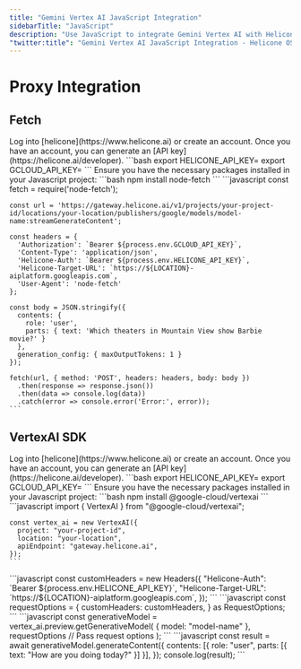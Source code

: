 ```yaml
---
title: "Gemini Vertex AI JavaScript Integration"
sidebarTitle: "JavaScript"
description: "Use JavaScript to integrate Gemini Vertex AI with Helicone to log your Gemini Vertex AI usage."
"twitter:title": "Gemini Vertex AI JavaScript Integration - Helicone OSS LLM Observability"
---
```


# Proxy Integration

## Fetch

<Steps>
  <Step title="Create an account + Generate an API Key">
    Log into [helicone](https://www.helicone.ai) or create an account. Once you have an account, you
    can generate an [API key](https://helicone.ai/developer).
  </Step>
  <Step title="Set API keys as environment variables">
    ```bash
    export HELICONE_API_KEY=<your API key>
    export GCLOUD_API_KEY=<your Google Cloud API key>
    ```
  </Step>
  <Step title="Install necessary packages">
    Ensure you have the necessary packages installed in your Javascript project:
    ```bash
    npm install node-fetch
    ```
  </Step>
  <Step title="Send a request using fetch">
    ```javascript
    const fetch = require('node-fetch');

    const url = 'https://gateway.helicone.ai/v1/projects/your-project-id/locations/your-location/publishers/google/models/model-name:streamGenerateContent';

    const headers = {
      'Authorization': `Bearer ${process.env.GCLOUD_API_KEY}`,
      'Content-Type': 'application/json',
      'Helicone-Auth': `Bearer ${process.env.HELICONE_API_KEY}`,
      'Helicone-Target-URL': `https://${LOCATION}-aiplatform.googleapis.com`,
      'User-Agent': 'node-fetch'
    };

    const body = JSON.stringify({
      contents: {
        role: 'user',
        parts: { text: 'Which theaters in Mountain View show Barbie movie?' }
      },
      generation_config: { maxOutputTokens: 1 }
    });

    fetch(url, { method: 'POST', headers: headers, body: body })
      .then(response => response.json())
      .then(data => console.log(data))
      .catch(error => console.error('Error:', error));
    ```

  </Step>
</Steps>

## VertexAI SDK

<Steps>
  <Step title="Create an account + Generate an API Key">
    Log into [helicone](https://www.helicone.ai) or create an account. Once you have an account, you
    can generate an [API key](https://helicone.ai/developer).
  </Step>
  <Step title="Set API keys as environment variables">
    ```bash
    export HELICONE_API_KEY=<your API key>
    export GCLOUD_API_KEY=<your Google Cloud API key>
    ```
  </Step>
  <Step title="Install necessary packages">
    Ensure you have the necessary packages installed in your Javascript project:
    ```bash
    npm install @google-cloud/vertexai
    ```
  </Step>
  <Step title="Import VertexAI and configure the client">
    ```javascript
    import { VertexAI } from "@google-cloud/vertexai";

    const vertex_ai = new VertexAI({
      project: "your-project-id",
      location: "your-location",
      apiEndpoint: "gateway.helicone.ai",
    });
    ```

  </Step>
  <Step title="Set up custom headers">
    ```javascript
    const customHeaders = new Headers({
      "Helicone-Auth": `Bearer ${process.env.HELICONE_API_KEY}`,
      "Helicone-Target-URL": `https://${LOCATION}-aiplatform.googleapis.com`,
    });
    ```
  </Step>
  <Step title="Define request options">
    ```javascript
    const requestOptions = {
      customHeaders: customHeaders,
    } as RequestOptions;
    ```
  </Step>
  <Step title="Get the generative model">
    ```javascript
    const generativeModel = vertex_ai.preview.getGenerativeModel(
      {
        model: "model-name"
      },
      requestOptions // Pass request options
    );
    ```
  </Step>
  <Step title="Generate content">
    ```javascript
    const result = await generativeModel.generateContent({
      contents: [{ role: "user", parts: [{ text: "How are you doing today?" }] }],
    });
    console.log(result);
    ```
  </Step>
</Steps>
